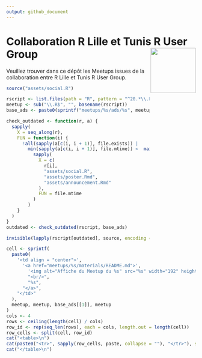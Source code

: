 ```yaml
---
output: github_document
---
```


# Collaboration R Lille et Tunis R User Group <img src="assets/rlille_tunis.svg" align="right" width="120" />

<!-- badges: start -->
<!-- [![License](https://img.shields.io/github/license/Tunis-R-User-Group/Lille-Tunis-Meetups)](LICENSE) -->
<!-- badges: end -->

Veuillez trouver dans ce dépôt les Meetups issues de la collaboration entre R Lille et Tunis R User Group.

```r
source("assets/social.R")

rscript <- list.files(path = "R", pattern = "^20.*\\.R$", full.names = TRUE)
meetup <- sub("\\.R$", "", basename(rscript))
base_ads <- paste0(sprintf("meetups/%s/ads/%s", meetup, meetup), c(".png", ".md"))

check_outdated <- function(r, a) {
  sapply(
    X = seq_along(r),
    FUN = function(i) {
      !all(sapply(a[c(i, i + 1)], file.exists)) |
        min(sapply(a[c(i, i + 1)], file.mtime)) <  max(
          sapply(
            X = c(
              r[i],
              "assets/social.R",
              "assets/poster.Rmd",
              "assets/announcement.Rmd"
            ),
            FUN = file.mtime
          )
        )
    }
  )
}
outdated <- check_outdated(rscript, base_ads)

invisible(lapply(rscript[outdated], source, encoding = "UTF-8"))
```

```r
cell <- sprintf(
  paste0(
    '<td align = "center">',
      '<a href="meetups/%s/materials/README.md">',
        '<img alt="Affiche du Meetup du %s" src="%s" width="192" height="108" />',
        "<br/>",
        "%s",
      "</a>",
    "</td>"
  ),
  meetup, meetup, base_ads[[1]], meetup
)
cols <- 4
rows <- ceiling(length(cell) / cols)
row_id <- rep(seq_len(rows), each = cols, length.out = length(cell))
row_cells <- split(cell, row_id)
cat("<table>\n")
cat(paste0("<tr>", sapply(row_cells, paste, collapse = ""), "</tr>"), sep = "")
cat("</table>\n")
```
